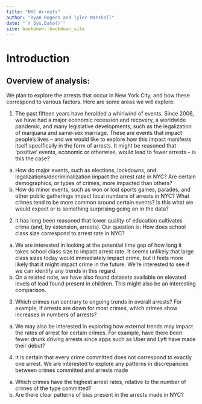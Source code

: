```yaml
--- 
title: "NYC Arrests"
author: "Ryan Rogers and Tyler Marshall"
date: "`r Sys.Date()`"
site: bookdown::bookdown_site
---
```


# Introduction

## Overview of analysis:

We plan to explore the arrests that occur in New York City, and how these correspond to various factors. 
Here are some areas we will explore:

1. The past fifteen years have heralded a whirlwind of events. Since 2006, we have had a major economic recession and recovery, a worldwide pandemic, and many legislative developments, such as the legalization of marijuana and same-sex marriage. These are events that impact people’s lives – and we would like to explore how this impact manifests itself specifically in the form of arrests. It might be reasoned that ‘positive’ events, economic or otherwise, would lead to fewer arrests – is this the case?
  a. How do major events, such as elections, lockdowns, and legalizations/decriminalization impact the arrest rate in NYC? Are certain demographics, or types of crimes, more impacted than others? 
  b. How do minor events, such as won or lost sports games, parades, and other public gatherings impact local numbers of arrests in NYC? What crimes tend to be more common around certain events? Is this what we would expect or is something surprising going on in the data?
2. It has long been reasoned that lower quality of education cultivates crime (and, by extension, arrests). Our question is: How does school class size correspond to arrest rate in NYC? 
  a. We are interested in looking at the potential time gap of how long it takes school class size to impact arrest rate. It seems unlikely that large class sizes today would immediately impact crime, but it feels more likely that it might impact crime in the future. We’re interested to see if we can identify any trends in this regard. 
  b. On a related note, we have also found datasets available on elevated levels of lead found present in children. This might also be an interesting comparison. 
3. Which crimes run contrary to ongoing trends in overall arrests? For example, if arrests are down for most crimes, which crimes show increases in numbers of arrests? 
  a. We may also be interested in exploring how external trends may impact the rates of arrest for certain crimes. For example, have there been fewer drunk driving arrests since apps such as Uber and Lyft have made their debut?
4. It is certain that every crime committed does not correspond to exactly one arrest. We are interested to explore any patterns in discrepancies between crimes committed and arrests made
  a. Which crimes have the highest arrest rates, relative to the number of crimes of the type committed?
  b. Are there clear patterns of bias present in the arrests made in NYC?